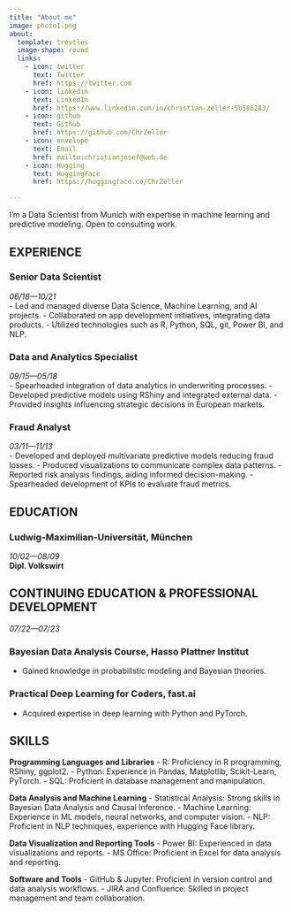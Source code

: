 ```yaml
---
title: "About me"
image: photo1.png
about:
  template: trestles
  image-shape: round
  links:
    - icon: twitter
      text: Twitter
      href: https://twitter.com
    - icon: linkedin
      text: LinkedIn
      href: https://www.linkedin.com/in/christian-zeller-5b586283/
    - icon: github
      text: Github
      href: https://github.com/ChrZeller
    - icon: envelope
      text: Email
      href: mailto:christianjosef@web.de
    - icon: Hugging
      text: HuggingFace
      href: https://huggingface.co/ChrZeller   

---
```

I'm a Data Scientist from Munich with expertise in machine learning and predictive modeling. Open to consulting work. 


## EXPERIENCE

### Senior Data Scientist
*06/18—10/21*  
- Led and managed diverse Data Science, Machine Learning, and AI projects.
- Collaborated on app development initiatives, integrating data products.
- Utilized technologies such as R, Python, SQL, git, Power BI, and NLP.

### Data and Analytics Specialist
*09/15—05/18*  
- Spearheaded integration of data analytics in underwriting processes.
- Developed predictive models using RShiny and integrated external data.
- Provided insights influencing strategic decisions in European markets.

### Fraud Analyst 
*03/11—11/13*  
- Developed and deployed multivariate predictive models reducing fraud losses.
- Produced visualizations to communicate complex data patterns.
- Reported risk analysis findings, aiding informed decision-making.
- Spearheaded development of KPIs to evaluate fraud metrics.

## EDUCATION

### Ludwig-Maximilian-Universität, München
*10/02—08/09*  
**Dipl. Volkswirt**

## CONTINUING EDUCATION & PROFESSIONAL DEVELOPMENT
*07/22—07/23*

### Bayesian Data Analysis Course, Hasso Plattner Institut
 
- Gained knowledge in probabilistic modeling and Bayesian theories.

### Practical Deep Learning for Coders, fast.ai
- Acquired expertise in deep learning with Python and PyTorch.

## SKILLS

**Programming Languages and Libraries**
- R: Proficiency in R programming, RShiny, ggplot2.
- Python: Experience in Pandas, Matplotlib, Scikit-Learn, PyTorch.
- SQL: Proficient in database management and manipulation.

**Data Analysis and Machine Learning**
- Statistical Analysis: Strong skills in Bayesian Data Analysis and Causal Inference.
- Machine Learning: Experience in ML models, neural networks, and computer vision.
- NLP: Proficient in NLP techniques, experience with Hugging Face library.

**Data Visualization and Reporting Tools**
- Power BI: Experienced in data visualizations and reports.
- MS Office: Proficient in Excel for data analysis and reporting.

**Software and Tools**
- GitHub & Jupyter: Proficient in version control and data analysis workflows.
- JIRA and Confluence: Skilled in project management and team collaboration.




